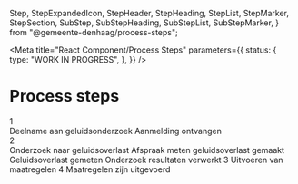 <!-- @license CC0-1.0 -->

  Step,
  StepExpandedIcon,
  StepHeader,
  StepHeading,
  StepList,
  StepMarker,
  StepSection,
  SubStep,
  SubStepHeading,
  SubStepList,
  SubStepMarker,
} from "@gemeente-denhaag/process-steps";



<Meta
  title="React Component/Process Steps"
  parameters={{
    status: {
      type: "WORK IN PROGRESS",
    },
  }}
/>

# Process steps

<Canvas>
  <StepList>
    <Step checked expanded>
      <StepSection>
        <StepHeader>
          <StepMarker>
            <div>1</div>
          </StepMarker>
          <StepHeading>Deelname aan geluidsonderzoek</StepHeading>
          <StepExpandedIcon />
        </StepHeader>
      </StepSection>
      <SubStepList>
        <SubStep>
          <SubStepMarker />
          <SubStepHeading>Aanmelding ontvangen</SubStepHeading>
        </SubStep>
      </SubStepList>
    </Step>
    <Step current expanded>
      <StepSection>
        <StepHeader>
          <StepMarker>
            <div>2</div>
          </StepMarker>
          <StepHeading>Onderzoek naar geluidsoverlast</StepHeading>
          <StepExpandedIcon />
        </StepHeader>
      </StepSection>
      <SubStepList>
        <SubStep>
          <SubStepMarker />
          <SubStepHeading>Afspraak meten geluidsoverlast gemaakt</SubStepHeading>
        </SubStep>
        <SubStep>
          <SubStepMarker />
          <SubStepHeading>Geluidsoverlast gemeten</SubStepHeading>
        </SubStep>
        <SubStep>
          <SubStepMarker />
          <SubStepHeading>Onderzoek resultaten verwerkt</SubStepHeading>
        </SubStep>
      </SubStepList>
    </Step>
    <Step>
      <StepSection>
        <StepHeader>
          <StepMarker>3</StepMarker>
          <StepHeading>Uitvoeren van maatregelen</StepHeading>
        </StepHeader>
      </StepSection>
    </Step>
    <Step>
      <StepSection>
        <StepHeader>
          <StepMarker>4</StepMarker>
          <StepHeading>Maatregelen zijn uitgevoerd</StepHeading>
        </StepHeader>
      </StepSection>
    </Step>
  </StepList>
</Canvas>
